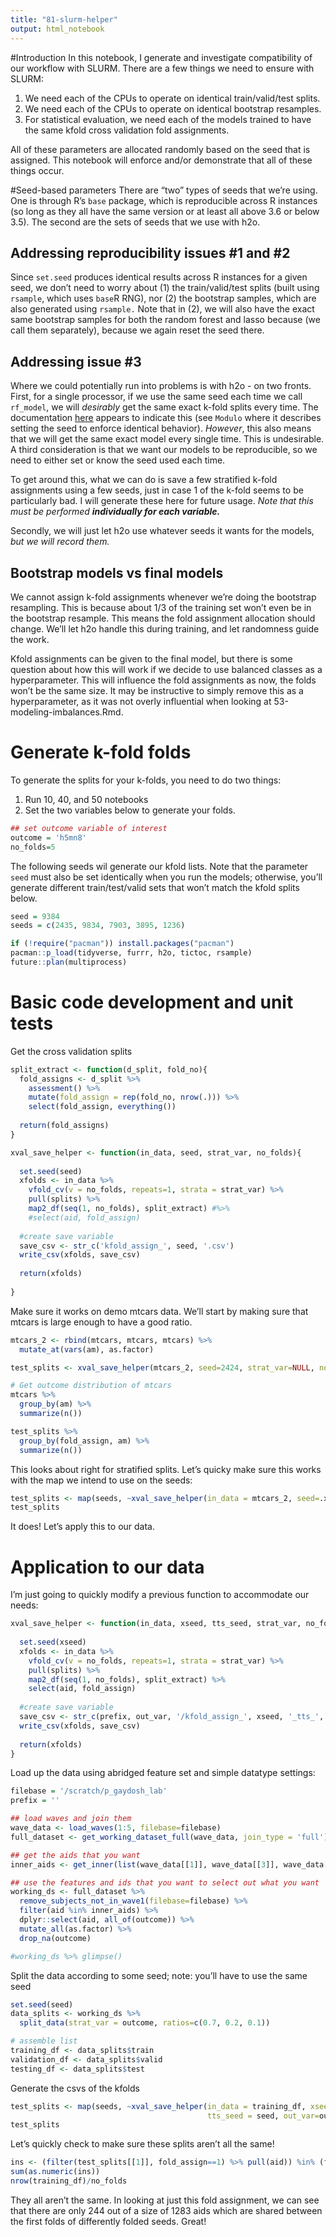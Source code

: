 ```yaml
---
title: "81-slurm-helper"
output: html_notebook
---
```


#Introduction
In this notebook, I generate and investigate compatibility of our workflow with SLURM.  There are a few things we need to ensure with SLURM:

1.  We need each of the CPUs to operate on identical train/valid/test splits.
2.  We need each of the CPUs to operate on identical bootstrap resamples.
3.  For statistical evaluation, we need each of the models trained to have the same kfold cross validation fold assignments.

All of these parameters are allocated randomly based on the seed that is assigned.  This notebook will enforce and/or demonstrate that all of these things occur.

#Seed-based parameters
There are "two" types of seeds that we're using.  One is through R's `base` package, which is reproducible across R instances (so long as they all have the same version or at least all above 3.6 or below 3.5).  The second are the sets of seeds that we use with h2o.

## Addressing reproducibility issues #1 and #2
Since `set.seed` produces identical results across R instances for a given seed, we don't need to worry about (1) the train/valid/test splits (built using `rsample`, which uses `base`R RNG), nor (2) the bootstrap samples, which are also generated using `rsample.`  Note that in (2), we will also have the exact same bootstrap samples for both the random forest and lasso because (we call them separately), because we again reset the seed there.

## Addressing issue #3
Where we could potentially run into problems is with h2o - on two fronts.  First, for a single processor, if we use the same seed each time we call `rf_model`, we will _desirably_ get the same exact k-fold splits every time.  The documentation [here](https://docs.h2o.ai/h2o/latest-stable/h2o-docs/data-science/algo-params/fold_assignment.html) appears to indicate this (see `Modulo` where it describes setting the seed to enforce identical behavior).  _However_, this also means that we will get the same exact model every single time.  This is undesirable.  A third consideration is that we want our models to be reproducible, so we need to either set or know the seed used each time.

To get around this, what we can do is save a few stratified k-fold assignments using a few seeds, just in case 1 of the k-fold seems to be particularly bad.  I will generate these here for future usage.  _Note that this must be performed **individually for each variable.**_

Secondly, we will just let h2o use whatever seeds it wants for the models, _but we will record them._

## Bootstrap models vs final models
We cannot assign k-fold assignments whenever we're doing the bootstrap resampling.  This is because about 1/3 of the training set won't even be in the bootstrap resample.  This means the fold assignment allocation should change.  We'll let h2o handle this during training, and let randomness guide the work.

Kfold assignments can be given to the final model, but there is some question about how this will work if we decide to use balanced classes as a hyperparameter.  This will influence the fold assignments as now, the folds won't be the same size.  It may be instructive to simply remove this as a hyperparameter, as it was not overly influential when looking at 53-modeling-imbalances.Rmd.

# Generate k-fold folds
To generate the splits for your k-folds, you need to do two things:

1. Run 10, 40, and 50 notebooks
1. Set the two variables below to generate your folds.

```r
## set outcome variable of interest
outcome = 'h5mn8'
no_folds=5
```

The following seeds wil generate our kfold lists.  Note that the parameter `seed` must also be set identically when you run the models; otherwise, you'll generate different train/test/valid sets that won't match the kfold splits below.
```r
seed = 9384
seeds = c(2435, 9834, 7903, 3895, 1236)
```

```r
if (!require("pacman")) install.packages("pacman")
pacman::p_load(tidyverse, furrr, h2o, tictoc, rsample)
future::plan(multiprocess)
```

# Basic code development and unit tests

Get the cross validation splits
```r
split_extract <- function(d_split, fold_no){
  fold_assigns <- d_split %>%
    assessment() %>%
    mutate(fold_assign = rep(fold_no, nrow(.))) %>%
    select(fold_assign, everything())
  
  return(fold_assigns)
}
```

```r
xval_save_helper <- function(in_data, seed, strat_var, no_folds){
  
  set.seed(seed)
  xfolds <- in_data %>%
    vfold_cv(v = no_folds, repeats=1, strata = strat_var) %>%
    pull(splits) %>%
    map2_df(seq(1, no_folds), split_extract) #%>%
    #select(aid, fold_assign)
  
  #create save variable
  save_csv <- str_c('kfold_assign_', seed, '.csv')
  write_csv(xfolds, save_csv)
  
  return(xfolds)
  
}
```

Make sure it works on demo mtcars data.  We'll start by making sure that mtcars is large enough to have a good ratio.
```r
mtcars_2 <- rbind(mtcars, mtcars, mtcars) %>%
  mutate_at(vars(am), as.factor)

test_splits <- xval_save_helper(mtcars_2, seed=2424, strat_var=NULL, no_folds=5)

# Get outcome distribution of mtcars
mtcars %>%
  group_by(am) %>%
  summarize(n())

test_splits %>%
  group_by(fold_assign, am) %>%
  summarize(n())
```

This looks about right for stratified splits.  Let's quicky make sure this works with the map we intend to use on the seeds:

```r
test_splits <- map(seeds, ~xval_save_helper(in_data = mtcars_2, seed=.x, strat_var=NULL, no_folds=no_folds))
test_splits
```
It does! Let's apply this to our data.

# Application to our data
I'm just going to quickly modify a previous function to accommodate our needs:

```r
xval_save_helper <- function(in_data, xseed, tts_seed, strat_var, no_folds, out_var){
  
  set.seed(xseed)
  xfolds <- in_data %>%
    vfold_cv(v = no_folds, repeats=1, strata = strat_var) %>%
    pull(splits) %>%
    map2_df(seq(1, no_folds), split_extract) %>%
    select(aid, fold_assign)
  
  #create save variable
  save_csv <- str_c(prefix, out_var, '/kfold_assign_', xseed, '_tts_', tts_seed, '.csv')
  write_csv(xfolds, save_csv)
  
  return(xfolds)
}
```

Load up the data using abridged feature set and simple datatype settings:
```r
filebase = '/scratch/p_gaydosh_lab'
prefix = ''

## load waves and join them
wave_data <- load_waves(1:5, filebase=filebase)
full_dataset <- get_working_dataset_full(wave_data, join_type = 'full')

## get the aids that you want
inner_aids <- get_inner(list(wave_data[[1]], wave_data[[3]], wave_data[[4]], wave_data[[5]]))

## use the features and ids that you want to select out what you want
working_ds <- full_dataset %>%
  remove_subjects_not_in_wave1(filebase=filebase) %>%
  filter(aid %in% inner_aids) %>%
  dplyr::select(aid, all_of(outcome)) %>%
  mutate_all(as.factor) %>%
  drop_na(outcome)

#working_ds %>% glimpse()
```

Split the data according to some seed; note: you'll have to use the same seed
```r
set.seed(seed)
data_splits <- working_ds %>%
  split_data(strat_var = outcome, ratios=c(0.7, 0.2, 0.1))

# assemble list
training_df <- data_splits$train
validation_df <- data_splits$valid
testing_df <- data_splits$test
```

Generate the csvs of the kfolds
```r
test_splits <- map(seeds, ~xval_save_helper(in_data = training_df, xseed=.x, strat_var=outcome, no_folds=no_folds,
                                            tts_seed = seed, out_var=outcome))
test_splits
```
Let's quickly check to make sure these splits aren't all the same!
```r
ins <- (filter(test_splits[[1]], fold_assign==1) %>% pull(aid)) %in% (filter(test_splits[[2]], fold_assign==1) %>% pull(aid))
sum(as.numeric(ins))
nrow(training_df)/no_folds

```
They all aren't the same.  In looking at just this fold assignment, we can see that there are only 244 out of a size of 1283 aids which are shared between the first folds of differently folded seeds.  Great!




